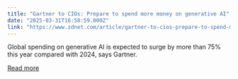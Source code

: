 ```yaml
---
title: "Gartner to CIOs: Prepare to spend more money on generative AI"
date: "2025-03-31T16:58:59.000Z"
link: "https://www.zdnet.com/article/gartner-to-cios-prepare-to-spend-more-money-on-generative-ai/"
---
```


Global spending on generative AI is expected to surge by more than 75% this year compared with 2024, says Gartner.

[Read more](https://www.zdnet.com/article/gartner-to-cios-prepare-to-spend-more-money-on-generative-ai/)
